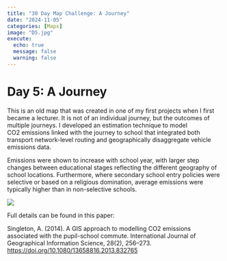 ```yaml
---
title: "30 Day Map Challenge: A Journey"
date: "2024-11-05"
categories: [Maps]
image: "D5.jpg"
execute:
  echo: true
  message: false
  warning: false
---
```


# Day 5: A Journey

This is an old map that was created in one of my first projects when I first became a lecturer. It is not of an individual journey, but the outcomes of multiple journeys. I developed an estimation technique to model CO2 emissions linked with the journey to school that integrated both transport network-level routing and geographically disaggregate vehicle emissions data.

Emissions were shown to increase with school year, with larger step changes between educational stages reflecting the different geography of school locations. Furthermore, where secondary school entry policies were selective or based on a religious domination, average emissions were typically higher than in non-selective schools.

![](D5.jpg)

Full details can be found in this paper:

Singleton, A. (2014). A GIS approach to modelling CO2 emissions associated with the pupil-school commute. International Journal of Geographical Information Science, 28(2), 256–273. <https://doi.org/10.1080/13658816.2013.832765>
